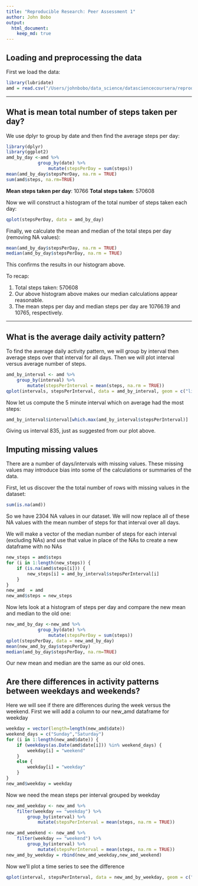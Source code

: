 ```yaml
---
title: "Reproducible Research: Peer Assessment 1"
author: John Bobo
output: 
  html_document:
    keep_md: true
---
```



## Loading and preprocessing the data
First we load the data:
```r
library(lubridate)
amd = read.csv("/Users/johnbobo/data_science/datasciencecoursera/reproducible_research/RepData_PeerAssessment1/activity.csv")
```

***

## What is mean total number of steps taken per day?
We use dplyr to group by date and then find the average steps per day:

```r
library(dplyr)
library(ggplot2)
amd_by_day <-amd %>%
            group_by(date) %>%
                mutate(stepsPerDay = sum(steps))
mean(amd_by_day$stepsPerDay, na.rm = TRUE)
sum(amd$steps, na.rm=TRUE)
```
**Mean steps taken per day**: 10766
**Total steps taken**: 570608

Now we will construct a histogram of the total number of steps taken each day:
```r
qplot(stepsPerDay, data = amd_by_day)
```

Finally, we calculate the mean and median of the total steps per day (removing NA
values):
```r
mean(amd_by_day$stepsPerDay, na.rm = TRUE)
median(amd_by_day$stepsPerDay, na.rm = TRUE)
```
This confirms the results in our histogram above.

To recap:

1. Total steps taken: 570608
2. Our above histogram above makes our median calculations appear reasonable.
3. The mean steps per day and median steps per day are 10766.19 and 10765, 
respectively.

***

## What is the average daily activity pattern?

To find the average daily activity pattern, we will group by interval then average
steps over that interval for all days. Then we will plot interval versus average
number of steps.
```r
amd_by_interval <- amd %>%
    group_by(interval) %>%
        mutate(stepsPerInterval = mean(steps, na.rm = TRUE))
qplot(intervals, stepsPerInterval, data = amd_by_interval, geom = c("line"))
```

Now let us compute the 5 minute interval which on average had the most steps:
```r
amd_by_interval$interval[which.max(amd_by_interval$stepsPerInterval)]
```
Giving us interval 835, just as suggested from our plot above.

## Imputing missing values
There are a number of days/intervals with missing values. These missing values may
introduce bias into some of the calculations or summaries of the data.

First, let us discover the the total number of rows with missing values in the 
dataset:
```r
sum(is.na(amd))
```
So we have 2304 NA values in our dataset. We will now replace all of these NA values
with the mean number of steps for that interval over all days.

We will make a vector of the median number of steps for each interval (excluding NAs)
and use that value in place of the NAs to create a new dataframe with no NAs
```r
new_steps = amd$steps
for (i in 1:length(new_steps)) {
    if (is.na(amd$steps[i])) {
        new_steps[i] = amd_by_interval$stepsPerInterval[i]
    }
}
new_amd  = amd
new_amd$steps = new_steps
```
Now lets look at a histogram of steps per day and compare the new mean and median 
to the old one:
```r
new_amd_by_day <-new_amd %>%
            group_by(date) %>%
                mutate(stepsPerDay = sum(steps))
qplot(stepsPerDay, data = new_amd_by_day)
mean(new_amd_by_day$stepsPerDay)
median(amd_by_day$stepsPerDay, na.rm=TRUE)
```

Our new mean and median are the same as our old ones.


## Are there differences in activity patterns between weekdays and weekends?
Here we will see if there are differences during the week versus the weekend.
First we will add a column to our new_amd dataframe for weekday
```r
weekday = vector(length=length(new_amd$date))
weekend_days = c("Sunday","Saturday")
for (i in 1:length(new_amd$date)) {
    if (weekdays(as.Date(amd$date[i])) %in% weekend_days) {
        weekday[i] = "weekend"
    }
    else {
        weekday[i] = "weekday"
    }
}
new_amd$weekday = weekday
```
Now we need the mean steps per interval grouped by weekday
```r
new_amd_weekday <- new_amd %>%
    filter(weekday == "weekday") %>%
        group_by(interval) %>%
            mutate(stepsPerInterval = mean(steps, na.rm = TRUE))

new_amd_weekend <- new_amd %>%
    filter(weekday == "weekend") %>%
        group_by(interval) %>%
            mutate(stepsPerInterval = mean(steps, na.rm = TRUE))
new_amd_by_weekday = rbind(new_amd_weekday,new_amd_weekend)
```
Now we'll plot a time series to see the difference
```r
qplot(interval, stepsPerInterval, data = new_amd_by_weekday, geom = c("line"), facets=weekday~.)
```

